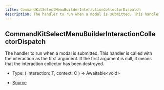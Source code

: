 ```yaml
---
title: CommandKitSelectMenuBuilderInteractionCollectorDispatch
description: The handler to run when a modal is submitted. This handler is called with the interaction as the first argument. If the first argument is null, it means that the interaction collector has been destroyed.
---
```


## CommandKitSelectMenuBuilderInteractionCollectorDispatch

The handler to run when a modal is submitted. This handler is called with the interaction as the first argument.
If the first argument is null, it means that the interaction collector has been destroyed.

- Type: (
  interaction: T,
  context: C
) => Awaitable\<void>

- [Source](https://github.com/underctrl-io/commandkit/blob/83ef44f10b86e30835e8636786e5222cac412af9/packages/commandkit/src/components/v1/select-menu/common.ts#L23)